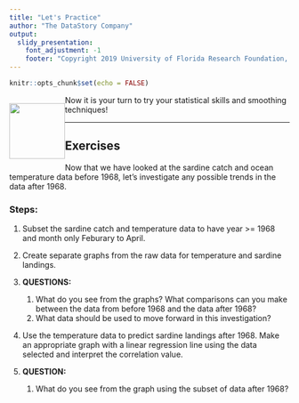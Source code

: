 ---
title: "Let's Practice"
author: "The DataStory Company"
output: 
  slidy_presentation:
    font_adjustment: -1
    footer: "Copyright 2019 University of Florida Research Foundation, Inc. All Rights Reserved."
---

```{r setup, include=FALSE}
knitr::opts_chunk$set(echo = FALSE)
```

<div style="float:left">

![](../assets/web_lesson_graphics/statcat/head_static.svg){width=100px; height=100px}

</div>

Now it is your turn to try your statistical skills and smoothing techniques!

---

## Exercises
Now that we have looked at the sardine catch and ocean temperature data before 1968, let's investigate any possible trends in the data after 1968.

### Steps:
1. Subset the sardine catch and temperature data to have year >= 1968 and month only Feburary to April.

2. Create separate graphs from the raw data for temperature and sardine landings.

3. **QUESTIONS:**
    1. What do you see from the graphs? What comparisons can you make between the data from before 1968 and the data after 1968?
    2. What data should be used to move forward in this investigation?

4. Use the temperature data to predict sardine landings after 1968. Make an appropriate graph with a linear regression line using the data selected and interpret the correlation value.

5. **QUESTION:**
    1. What do you see from the graph using the subset of data after 1968?

